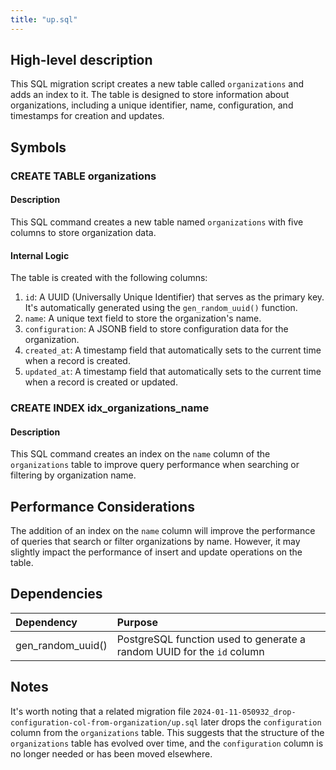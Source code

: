 ```yaml
---
title: "up.sql"
---
```


## High-level description
This SQL migration script creates a new table called `organizations` and adds an index to it. The table is designed to store information about organizations, including a unique identifier, name, configuration, and timestamps for creation and updates.

## Symbols

### CREATE TABLE organizations
#### Description
This SQL command creates a new table named `organizations` with five columns to store organization data.

#### Internal Logic
The table is created with the following columns:
1. `id`: A UUID (Universally Unique Identifier) that serves as the primary key. It's automatically generated using the `gen_random_uuid()` function.
2. `name`: A unique text field to store the organization's name.
3. `configuration`: A JSONB field to store configuration data for the organization.
4. `created_at`: A timestamp field that automatically sets to the current time when a record is created.
5. `updated_at`: A timestamp field that automatically sets to the current time when a record is created or updated.

### CREATE INDEX idx_organizations_name
#### Description
This SQL command creates an index on the `name` column of the `organizations` table to improve query performance when searching or filtering by organization name.

## Performance Considerations
The addition of an index on the `name` column will improve the performance of queries that search or filter organizations by name. However, it may slightly impact the performance of insert and update operations on the table.

## Dependencies
| Dependency | Purpose |
|:-----------|:--------|
| gen_random_uuid() | PostgreSQL function used to generate a random UUID for the `id` column |

## Notes
It's worth noting that a related migration file `2024-01-11-050932_drop-configuration-col-from-organization/up.sql` later drops the `configuration` column from the `organizations` table. This suggests that the structure of the `organizations` table has evolved over time, and the `configuration` column is no longer needed or has been moved elsewhere.